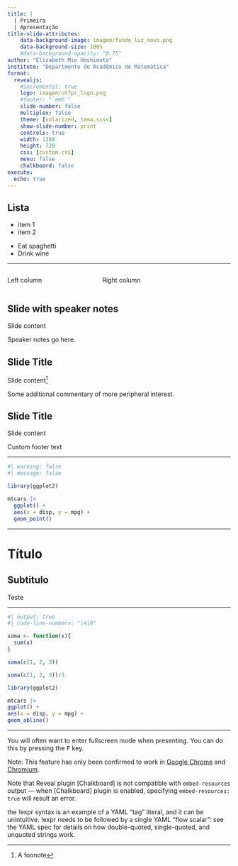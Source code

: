 ```yaml
---
title: |
  | Primeira
  | Apresentação
title-slide-attributes:
    data-background-image: imagem/fundo_luz_novo.png
    data-background-size: 100%
    #data-background-opacity: "0.75"
author: "Elizabeth Mie Hashimoto"
institute: "Departmento de Acadêmico de Matemática"
format:
  revealjs:
    #incremental: true
    logo: imagem/utfpr_logo.png
    #footer: "`emh`"
    slide-number: false
    multiplex: false
    theme: [solarized, tema.scss]
    show-slide-number: print
    controls: true
    width: 1280
    height: 720
    css: [custom.css]
    menu: false
    chalkboard: false
execute:
  echo: true
---
```


## Lista

- item 1
- item 2

::: {.incremental}
- Eat spaghetti
- Drink wine
:::

---

:::: {.columns}

::: {.column width="40%"}
Left column
:::

::: {.column width="60%"}
Right column
:::

::::

## Slide with speaker notes

Slide content

::: {.notes}
Speaker notes go here.
:::

## Slide Title

Slide content^[A foonote]

::: aside
Some additional commentary of more peripheral interest.
:::

## Slide Title

Slide content

::: footer
Custom footer text
:::

---

```r
#| warning: false
#| message: false

library(ggplot2)

mtcars |>
  ggplot() +
  aes(x = disp, y = mpg) +
  geom_point()
```

---

# Título

## Subtitulo

Teste

---

```r
#| output: true
#| code-line-numbers: "|4|6"

soma <- function(x){
  sum(x)
}

soma(c(1, 2, 3))

soma(c(1, 2, 3))/3

library(ggplot2)

mtcars |>
ggplot() +
aes(x = disp, y = mpg) +
geom_abline()
```

---

::: {.callout-tip appearance="simple"}
You will often want to enter fullscreen mode when presenting. You can do this by pressing the <kbd>F</kbd> key.
:::

::: callout-note
Note: This feature has only been confirmed to work in [Google Chrome](https://google.com/chrome) and [Chromium](https://www.chromium.org/Home).
:::

::: {.callout-warning appearance="simple"}
Note that Reveal plugin [Chalkboard] is not compatible with `embed-resources` output --- when [Chalkboard] plugin is enabled, specifying `embed-resources: true` will result an error.
:::

::: callout-caution
the !expr syntax is an example of a YAML "tag" literal, and it can be unintuitive. !expr needs to be followed by a single YAML "flow scalar": see the YAML spec for details on how double-quoted, single-quoted, and unquoted strings work.
:::


